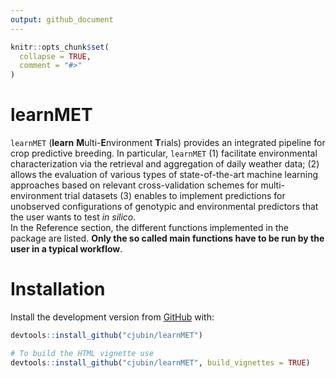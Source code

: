 ```yaml
---
output: github_document
---
```


<!-- README.md is generated from README.Rmd. Please edit that file -->

```r
knitr::opts_chunk$set(
  collapse = TRUE,
  comment = "#>"
)
```

# learnMET

<!-- badges: start -->
<!-- badges: end -->

`learnMET` (**learn** **M**ulti-**E**nvironment **T**rials) provides an integrated pipeline for crop predictive breeding. 
In particular, `learnMET` (1) facilitate environmental characterization via the retrieval and aggregation of daily weather data; (2) allows the evaluation of various types of state-of-the-art machine learning approaches based on relevant cross-validation schemes for multi-environment trial datasets (3) enables to implement predictions for unobserved configurations of genotypic and environmental predictors that the user wants to test *in silico*.\
In the Reference section, the different functions implemented in the package are listed. **Only the so called main functions have to be run by the user in a typical workflow**. 


# Installation

Install the development version from [GitHub](https://github.com/cjubin/learnMET) with:

```r
devtools::install_github("cjubin/learnMET")

# To build the HTML vignette use
devtools::install_github("cjubin/learnMET", build_vignettes = TRUE)
```

